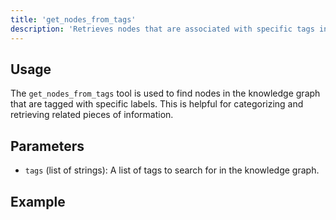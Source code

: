 ```yaml
---
title: 'get_nodes_from_tags'
description: 'Retrieves nodes that are associated with specific tags in the knowledge graph.'
---
```


## Usage

The `get_nodes_from_tags` tool is used to find nodes in the knowledge graph that are tagged with specific labels. This is helpful for categorizing and retrieving related pieces of information.

## Parameters

- `tags` (list of strings): A list of tags to search for in the knowledge graph.

## Example
